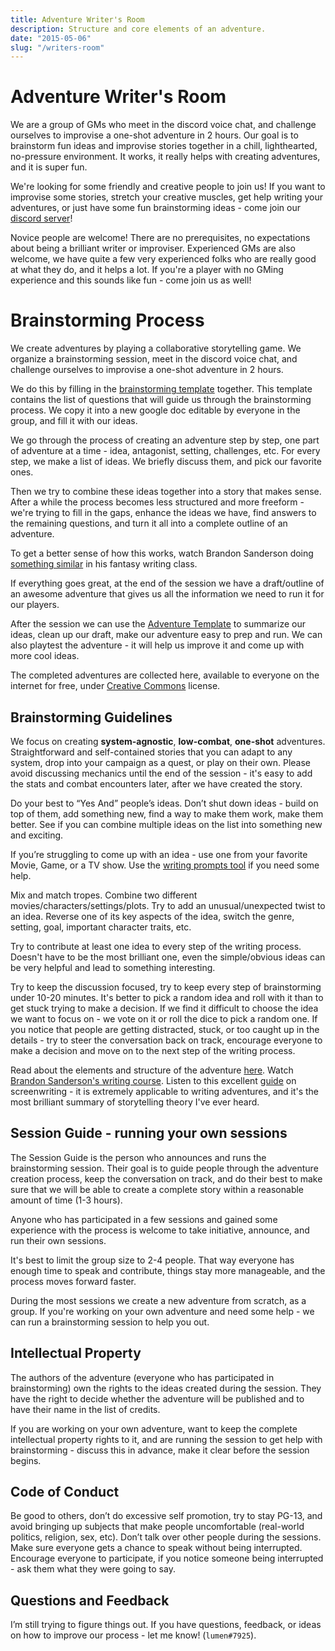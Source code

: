 ```yaml
---
title: Adventure Writer's Room
description: Structure and core elements of an adventure.
date: "2015-05-06"
slug: "/writers-room"
---
```


# Adventure Writer's Room

We are a group of GMs who meet in the discord voice chat, and challenge ourselves to improvise a one-shot adventure in 2 hours. Our goal is to brainstorm fun ideas and improvise stories together in a chill, lighthearted, no-pressure environment. It works, it really helps with creating adventures, and it is super fun.

We're looking for some friendly and creative people to join us! If you want to improvise some stories, stretch your creative muscles, get help writing your adventures, or just have some fun brainstorming ideas - come join our [discord server](https://discord.gg/UVNxeQE)!

Novice people are welcome! There are no prerequisites, no expectations about being a brilliant writer or improviser.  Experienced GMs are also welcome, we have quite a few very experienced folks who are really good at what they do, and it helps a lot. If you're a player with no GMing experience and this sounds like fun - come join us as well!

# Brainstorming Process

We create adventures by playing a collaborative storytelling game. We organize a brainstorming session, meet in the discord voice chat, and challenge ourselves to improvise a one-shot adventure in 2 hours.

We do this by filling in the [brainstorming template](https://docs.google.com/document/d/1nGwOkRbI80hz8O51-S1R081a1Em98bWg9dj6_zQ2NMY/) together. This template contains the list of questions that will guide us through the brainstorming process. We copy it into a new google doc editable by everyone in the group, and fill it with our ideas.

We go through the process of creating an adventure step by step, one part of adventure at a time - idea, antagonist, setting, challenges, etc. For every step, we make a list of ideas. We briefly discuss them, and pick our favorite ones.

Then we try to combine these ideas together into a story that makes sense. After a while the process becomes less structured and more freeform - we're trying to fill in the gaps, enhance the ideas we have, find answers to the remaining questions, and turn it all into a complete outline of an adventure.

To get a better sense of how this works, watch Brandon Sanderson doing [something similar](https://www.youtube.com/playlist?list=PLTT-Xb7kSZWWH_LW5aDRhc5FMJNZgyeAd) in his fantasy writing class.

If everything goes great, at the end of the session we have a draft/outline of an awesome adventure that gives us all the information we need to run it for our players.

After the session we can use the [Adventure Template](https://docs.google.com/document/d/15s0bm3G3AnOVxayBSZ8X1RbazSWdB-HXPSFTTCQVWxY/) to summarize our ideas, clean up our draft, make our adventure easy to prep and run. We can also playtest the adventure - it will help us improve it and come up with more cool ideas.

The completed adventures are collected here, available to everyone on the internet for free, under [Creative Commons](https://tldrlegal.com/license/creative-commons-attribution-(cc)) license.

## Brainstorming Guidelines

We focus on creating **system-agnostic**, **low-combat**, **one-shot** adventures. Straightforward and self-contained stories that you can adapt to any system, drop into your campaign as a quest, or play on their own. Please avoid discussing mechanics until the end of the session - it's easy to add the stats and combat encounters later, after we have created the story.

Do your best to “Yes And” people’s ideas. Don’t shut down ideas - build on top of them, add something new, find a way to make them work, make them better. See if you can combine multiple ideas on the list into something new and exciting.

If you’re struggling to come up with an idea - use one from your favorite Movie, Game, or a TV show. Use the [writing prompts tool](/prompts) if you need some help.

Mix and match tropes. Combine two different movies/characters/settings/plots. Try to add an unusual/unexpected twist to an idea. Reverse one of its key aspects of the idea, switch the genre, setting, goal, important character traits, etc.

Try to contribute at least one idea to every step of the writing process. Doesn't have to be the most brilliant one, even the simple/obvious ideas can be very helpful and lead to something interesting.

Try to keep the discussion focused, try to keep every step of brainstorming under 10-20 minutes. It's better to pick a random idea and roll with it than to get stuck trying to make a decision. If we find it difficult to choose the idea we want to focus on - we vote on it or roll the dice to pick a random one. If you notice that people are getting distracted, stuck, or too caught up in the details - try to steer the conversation back on track, encourage everyone to make a decision and move on to the next step of the writing process.

Read about the elements and structure of the adventure [here](/adventure-writing-guide). Watch [Brandon Sanderson's writing course](https://www.youtube.com/watch?v=zBBfC8FY70c&list=PLTT-Xb7kSZWWdgWGER_CroAif3-BxYRJH). Listen to this excellent [guide](https://www.dropbox.com/s/zdssotpnt2dmgfa/screenwriting-for-hollywood.mp3?dl=0) on screenwriting - it is extremely applicable to writing adventures, and it's the most brilliant summary of storytelling theory I've ever heard.

<!--

Read a guide on using the adventure template [here](/guide/adventure-template/).

Avoid perfectionism. Answer questions, make creative choices, commit to them, and move on to the next step.


-->

## Session Guide - running your own sessions
The Session Guide is the person who announces and runs the brainstorming session. Their goal is to guide people through the adventure creation process, keep the conversation on track, and do their best to make sure that we will be able to create a complete story within a reasonable amount of time (1-3 hours).

Anyone who has participated in a few sessions and gained some experience with the process is welcome to take initiative, announce, and run their own sessions.

It's best to limit the group size to 2-4 people. That way everyone has enough time to speak and contribute, things stay more manageable, and the process moves forward faster.

During the most sessions we create a new adventure from scratch, as a group. If you're working on your own adventure and need some help - we can run a brainstorming session to help you out.


## Intellectual Property
The authors of the adventure (everyone who has participated in brainstorming) own the rights to the ideas created during the session. They have the right to decide whether the adventure will be published and to have their name in the list of credits.

<!-- They can also decide to develop the adventure further, sell it, and share the revenue (discuss it with a group after the session, make sure that everyone is on board with that). -->

If you are working on your own adventure, want to keep the complete intellectual property rights to it, and are running the session to get help with brainstorming - discuss this in advance, make it clear before the session begins.

## Code of Conduct
Be good to others, don’t do excessive self promotion, try to stay PG-13, and avoid bringing up subjects that make people uncomfortable (real-world politics, religion, sex, etc).
Don’t talk over other people during the sessions. Make sure everyone gets a chance to speak without being interrupted. Encourage everyone to participate, if you notice someone being interrupted - ask them what they were going to say.

## Questions and Feedback
I’m still trying to figure things out. If you have questions, feedback, or ideas on how to improve our process - let me know! (`lumen#7925`).






<!--
- We "win" this game if by the end of the session we have created a short and simple one-shot adventure together. Doesn't have to be the most brilliant story in the world, it can be silly, we're just trying to make something coherent, something that makes sense. Or, at least, doesn't make sense in a fun and entertaining way. If we end up just joking around and coming up with a bunch of fun adventure ideas, locations, NPCs, and scenes - I'd also call that a victory!

- We do each part for 10 minutes - that way we'll avoid perfectionism and overthinking, we won't try to make the best ideas possible, we'll make up whatever we can and roll with it.
 Or doesn't make sense in a funny way.
- After the session we have a draft/outline of an adventure we can run for our players, or playtest between ourselves.

# Brainstorming Guidelines
This is a list of guidelines that will help us to streamline/simplify things, and give you a clearer picture of how brainstorming sessions work.

The completed brainstorming session docs and adventures made out of them will be saved in our archive, available to everyone on the internet.




1. We create an adventure together from scratch, as a group.
2. One person is working on their own adventure, and we run a brainstorming session to help them out.

-->




